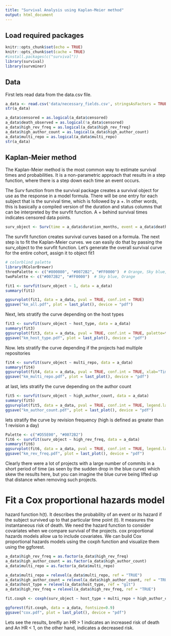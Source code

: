 ```yaml
---
title: "Survival Analysis using Kaplan-Meier method"
output: html_document
---
```


## Load required packages

```r
knitr::opts_chunk$set(echo = TRUE)
knitr::opts_chunk$set(cache = TRUE)
#install.packages(c("survival"))
library(survival)
library(survminer)
```

## Data

First lets read data from the data.csv file.

```r
a_data <- read.csv('data/necessary_fields.csv', stringsAsFactors = TRUE)
str(a_data)
```

```r
a_data$censored = as.logical(a_data$censored)
a_data$death_observed = as.logical(!a_data$censored)
a_data$high_rev_freq = as.logical(a_data$high_rev_freq)
a_data$high_author_count = as.logical(a_data$high_author_count)
a_data$multi_repo = as.logical(a_data$multi_repo)
str(a_data)
```

## Kaplan-Meier method

The Kaplan-Meier method is the most common way to estimate survival times and probabilities. It is a non-parametric approach that results in a step function, where there is a step down each time an event occurs.

The Surv function from the survival package creates a survival object for use as the response in a model formula. There will be one entry for each subject that is the survival time, which is followed by a +. In other words, this is basically a compiled version of the duration and status columns that can be interpreted by the survfit function. A + behind survival times indicates censored data points.

```r
surv_object <- Surv(time = a_data$duration_months, event = a_data$death_observed)
```

The survfit function creates survival curves based on a formula. The next step is to fit the Kaplan-Meier curves. we can easily do that by passing the surv_object to the survfit function. Let's generate the overall survival curve for the entire cohort, assign it to object fit1

```r
# colorblind palette
library(RColorBrewer)
threePalette <- c("#800080", "#0072B2", "#FF0000")  # Orange, Sky blue, Green
twoPalette <- c("#0072B2", "#FF0000")  # Sky blue, Orange
```

```r
fit1 <- survfit(surv_object ~ 1, data = a_data)
summary(fit1)

ggsurvplot(fit1, data = a_data, pval = TRUE, conf.int = TRUE)
ggsave("km_all.pdf", plot = last_plot(), device = "pdf")
```

Next, lets stratify the curve depending on the host types

```r
fit3 <- survfit(surv_object ~ host_type, data = a_data)
summary(fit3)
ggsurvplot(fit3, data = a_data, pval = TRUE, conf.int = TRUE, palette=threePalette, xlab="Time (Months)", legend.labs=c("host type=Debian", "host type=Git","host type=Pypi"))
ggsave("km_host_type.pdf", plot = last_plot(), device = "pdf")
```

Now. lets stratify the curve depending if the projects had multiple repositories

```r
fit4 <- survfit(surv_object ~ multi_repo, data = a_data)
summary(fit4)
ggsurvplot(fit4, data = a_data, pval = TRUE, conf.int = TRUE, xlab="Time (Months)", legend.labs=c("multi repositories=No", "multi repositories=Yes"), palette=twoPalette)
ggsave("km_multi_repo.pdf", plot = last_plot(), device = "pdf")
```

at last, lets stratify the curve depending on the author count

```r
fit5 <- survfit(surv_object ~ high_author_count, data = a_data)
summary(fit5)
ggsurvplot(fit5, data = a_data, pval = TRUE, conf.int = TRUE, legend.labs = c("author count <= 20", "author count > 20"), xlab="Time (Months)", palette=twoPalette)
ggsave("km_author_count.pdf", plot = last_plot(), device = "pdf")
```

lets stratify the curve by revision frequency (high is defined as greater than 1 revision a day)

```r
Palette <- c("#D55E00", "#0072B2")
fit6 <- survfit(surv_object ~ high_rev_freq, data = a_data)
summary(fit6)
ggsurvplot(fit6, data = a_data, pval = TRUE, conf.int = TRUE, legend.labs = c("rev. per day <= 1", "rev. per day > 1"), xlab="Time (Months)", palette=twoPalette)
ggsave("km_rev_freq.pdf", plot = last_plot(), device = "pdf")
```

Clearly there were a lot of projects with a large number of commits in a short period of time (as seen by the sudden drop in the blue curve) which skew the results here, but you can imagine the blue curve being lifted up that distance when removing such projects.

# Fit a Cox proportional hazards model

hazard function h(t). It describes the probability of an event or its hazard if the subject survived up to that particular time point (t). It measures the instantaneous risk of death. We need the hazard function to consider covariates when we compare survival of the projects. cox proportional hazards models allow ua to include covariates. We can build Cox proportional hazards models using the coxph function and visualize them using the ggforest.

```r

a_data$high_rev_freq = as.factor(a_data$high_rev_freq)
a_data$high_author_count = as.factor(a_data$high_author_count)
a_data$multi_repo = as.factor(a_data$multi_repo)

a_data$multi_repo = relevel(a_data$multi_repo, ref = "TRUE")
a_data$high_author_count = relevel(a_data$high_author_count, ref = "TRUE")
a_data$host_type = relevel(a_data$host_type, ref = "git")
a_data$high_rev_freq = relevel(a_data$high_rev_freq, ref = "TRUE")

fit.coxph <- coxph(surv_object ~ host_type + multi_repo + high_author_count + high_rev_freq, data = a_data)

ggforest(fit.coxph, data = a_data, fontsize=0.9)
ggsave("cox.pdf", plot = last_plot(), device = "pdf")
```

Lets see the results, breifly an HR \> 1 indicates an increased risk of death and An HR \< 1, on the other hand, indicates a decreased risk.
